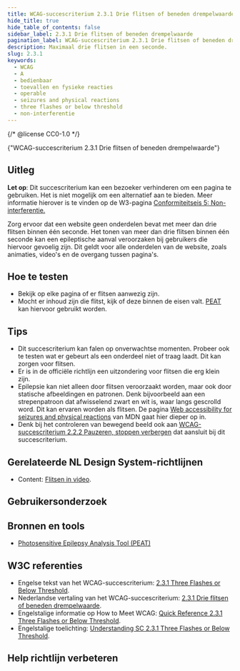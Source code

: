 ```yaml
---
title: WCAG-succescriterium 2.3.1 Drie flitsen of beneden drempelwaarde
hide_title: true
hide_table_of_contents: false
sidebar_label: 2.3.1 Drie flitsen of beneden drempelwaarde
pagination_label: WCAG-succescriterium 2.3.1 Drie flitsen of beneden drempelwaarde
description: Maximaal drie flitsen in een seconde.
slug: 2.3.1
keywords:
  - WCAG
  - A
  - bedienbaar
  - toevallen en fysieke reacties
  - operable
  - seizures and physical reactions
  - three flashes or below threshold
  - non-interferentie
---
```


{/* @license CC0-1.0 */}


<WcagHeadingGroup level={1} conformanceLevel="Niveau A">
  {"WCAG-succescriterium 2.3.1 Drie flitsen of beneden drempelwaarde"}
</WcagHeadingGroup>

## Uitleg

<Summary />

**Let op**: Dit succescriterium kan een bezoeker verhinderen om een pagina te gebruiken. Het is niet mogelijk om een alternatief aan te bieden. Meer informatie hierover is te vinden op de W3-pagina [ Conformiteitseis 5: Non-interferentie.](https://www.w3.org/Translations/WCAG22-nl/#cc5)

Zorg ervoor dat een website geen onderdelen bevat met meer dan drie flitsen binnen één seconde. Het tonen van meer dan drie flitsen binnen één seconde kan een epileptische aanval veroorzaken bij gebruikers die hiervoor gevoelig zijn. Dit geldt voor alle onderdelen van de website, zoals animaties, video's en de overgang tussen pagina's.

## Hoe te testen

- Bekijk op elke pagina of er flitsen aanwezig zijn.
- Mocht er inhoud zijn die flitst, kijk of deze binnen de eisen valt. [PEAT](#bronnen-en-tools) kan hiervoor gebruikt worden.

## Tips

- Dit succescriterium kan falen op onverwachtse momenten. Probeer ook te testen wat er gebeurt als een onderdeel niet of traag laadt. Dit kan zorgen voor flitsen.
- Er is in de officiële richtlijn een uitzondering voor flitsen die erg klein zijn.
- Epilepsie kan niet alleen door flitsen veroorzaakt worden, maar ook door statische afbeeldingen en patronen. Denk bijvoorbeeld aan een strepenpatroon dat afwisselend zwart en wit is, waar langs gescrolld word. Dit kan ervaren worden als flitsen. De pagina [<span lang="en">Web accessibility for seizures and physical reactions</span>](https://developer.mozilla.org/en-US/docs/Web/Accessibility/Guides/Seizure_disorders) van MDN gaat hier dieper op in.
- Denk bij het controleren van bewegend beeld ook aan [WCAG-succescriterium 2.2.2 Pauzeren, stoppen verbergen](/wcag/2.2.2) dat aansluit bij dit succescriterium.

## Gerelateerde NL Design System-richtlijnen

- Content: [Flitsen in video](/richtlijnen/content/video/flitsen).

## Gebruikersonderzoek

<CTAGebruikersonderzoek />

## Bronnen en tools

- [<span lang="en">Photosensitive Epilepsy Analysis Tool (PEAT)</span>](https://trace.umd.edu/peat/)

## W3C referenties

- Engelse tekst van het WCAG-succescriterium: [<span lang="en">2.3.1 Three Flashes or Below Threshold</span>](https://www.w3.org/TR/WCAG22/#three-flashes-or-below-threshold).
- Nederlandse vertaling van het WCAG-succescriterium: [2.3.1 Drie flitsen of beneden drempelwaarde](https://www.w3.org/Translations/WCAG22-nl/#three-flashes-or-below-threshold).
- Engelstalige informatie op <span lang="en">How to Meet WCAG</span>: [<span lang="en">Quick Reference 2.3.1 Three Flashes or Below Threshold</span>](https://www.w3.org/WAI/WCAG22/quickref/#three-flashes-or-below-threshold).
- Engelstalige toelichting: [<span lang="en">Understanding SC 2.3.1 Three Flashes or Below Threshold</span>](https://www.w3.org/WAI/WCAG22/Understanding/three-flashes-or-below-threshold.html).

<Disclaimer />

## Help richtlijn verbeteren

<Markdown omitH1 headinglevel={3}>
  <WCAGFooterInfo />
</Markdown>
